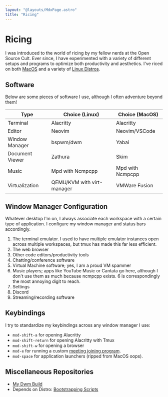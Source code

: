 ```yaml
---
layout: "@layouts/MdxPage.astro"
title: "Ricing"
---
```


# Ricing

I was introduced to the world of ricing by my fellow nerds at the Open Source
Cult. Ever since, I have experimented with a variety of different setups and
programs to optimize both productivity and aesthetics. I've riced on both
[MacOS](/ricing/macos) and a variety of [Linux Distros](/ricing/linux).

## Software

Below are some pieces of software I use, although I often adventure beyond them!

| Type            | Choice (Linux)             | Choice (MacOS)   |
| --------------- | -------------------------- | ---------------- |
| Terminal        | Alacritty                  | Alacritty        |
| Editor          | Neovim                     | Neovim/VSCode    |
| Window Manager  | bspwm/dwm                  | Yabai            |
| Document Viewer | Zathura                    | Skim             |
| Music           | Mpd with Ncmpcpp           | Mpd with Ncmpcpp |
| Virtualization  | QEMU/KVM with virt-manager | VMWare Fusion    |

## Window Manager Configuration

Whatever desktop I'm on, I always associate each workspace with a certain type
of application. I configure my window manager and status bars accordingly.

1. The terminal emulator. I used to have multiple emulator instances open across
   multiple workspaces, but tmux has made this far less efficient.
2. The web browser
3. Other code editors/productivity tools
4. Chatting/conference software
5. Virtual Machine software; yes, I am a proud VM spammer
6. Music players; apps like YouTube Music or Cantata go here, although I don't
   use them as much because ncmpcpp exists. 6 is correspondingly the most
   annoying digit to reach.
7. Settings
8. Discord
9. Streaming/recording software

## Keybindings

I try to standardize my keybindings across any window manager I use:

- `mod-shift-a` for opening Alacritty
- `mod-shift-return` for opening Alacritty with Tmux
- `mod-shift-w` for opening a browser
- `mod-e` for running a custom
  [meeting joining program](https://github.com/junikimm717/mt).
- `mod-space` for application launchers (ripped from MacOS oops).

## Miscellaneous Repositories

- [My Dwm Build](https://github.com/junikimm717/dwm)
- Depends on Distro:
  [Bootstrapping Scripts](https://git.junickim.me/junikimm717/server2023)
